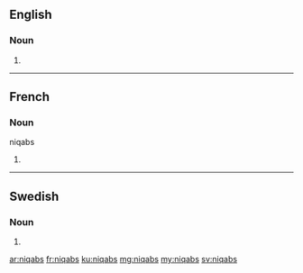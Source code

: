 ==English==

===Noun===
{{head|en|plural}}

# {{plural of|lang=en|niqab|nocat=1}}

----

==French==

===Noun===
; niqabs

# {{plural of|lang=fr|niqab}}

----

==Swedish==

===Noun===
{{head|sv|noun form}}

# {{sv-noun-form-indef-gen|niqab}}

[[ar:niqabs]]
[[fr:niqabs]]
[[ku:niqabs]]
[[mg:niqabs]]
[[my:niqabs]]
[[sv:niqabs]]